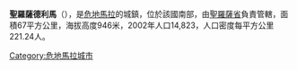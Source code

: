 '''聖羅薩德利馬'''（{{lang-es|Santa Rosa de Lima}}），是[[危地馬拉|危地馬拉]]的城鎮，位於該國南部，由[[聖羅薩省|聖羅薩省]]負責管轄，面積67平方公里，海拔高度946米，2002年人口14,823，人口密度每平方公里221.24人。

{{coord|14|23|N|90|18|W|display=title|region:GT_type:city_source:GNS-enwiki}}

{{Guatemala-geo-stub}}
[[Category:危地馬拉城市|Category:危地馬拉城市]]
